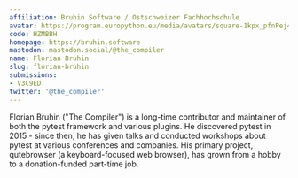 ```yaml
---
affiliation: Bruhin Software / Ostschweizer Fachhochschule
avatar: https://program.europython.eu/media/avatars/square-1kpx_pfnPej4.jpg
code: HZMBBH
homepage: https://bruhin.software
mastodon: mastodon.social/@the_compiler
name: Florian Bruhin
slug: florian-bruhin
submissions:
- V3C9ED
twitter: '@the_compiler'
---
```


Florian Bruhin ("The Compiler") is a long-time contributor and maintainer of
both the pytest framework and various plugins. He discovered pytest in 2015 -
since then, he has given talks and conducted workshops about pytest at various
conferences and companies. His primary project, qutebrowser (a keyboard-focused
web browser), has grown from a hobby to a donation-funded part-time job.
